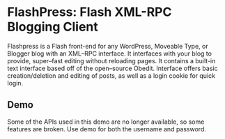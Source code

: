 # FlashPress: Flash XML-RPC Blogging Client

Flashpress is a Flash front-end for any WordPress, Moveable Type, or Blogger blog with an XML–RPC interface. It interfaces with your blog to provide, super–fast editing without reloading pages. It contains a built-in text interface based off of the open–source Obedit. Interface offers basic creation/deletion and editing of posts, as well as a login cookie for quick login.

## Demo

<Callout emoji='🪫'>
  Some of the APIs used in this demo are no longer available, so some features are broken.
</Callout>
<Callout emoji='🔐'>
  Use demo for both the username and password.
</Callout>

<Flash name='flashpress' />
